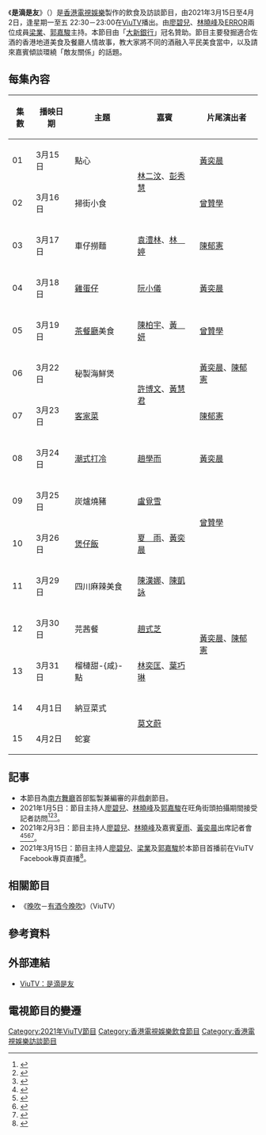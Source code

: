 {{電視節目資訊框
| 名稱      = 是滴是友
| 英文名稱  = {{lang|en|Tell Me Wine}}
| 圖片      = 檔案:Tell me wine ViuTV.jpg
| 類型      = 飲食／清談節目
| 監製      = [[南方舞廳_(作家)|南方舞廳]]
| 主持      = [[廖碧兒|廖碧兒]]、[[林曉峰|林曉峰]]、[[梁業|肥仔]]、[[郭嘉駿|郭嘉駿]]
| 主演      = [[黃奕晨|黃奕晨]]、[[曾贊學|曾贊學]]、[[陳郁憲|陳郁憲]]
| 旁白      = 
| 國家      = {{HKG}}
| 語言      = [[粵語|粵語]] 
| 字幕      = 
| 標語      = 
| 集數      = 15
| 導演      = 吳肇麟、賴永昌
| 編審      = [[南方舞廳_(作家)|南方舞廳]]
| 每集長度  = 30分鐘（含廣告）
| 製作年份  = 2020年12月－2021年2月
| 外景      = {{HKG}}
| 製作公司   =[[香港電視娛樂|香港電視娛樂]]
| 電視台    = [[ViuTV|ViuTV]]
| 圖像制式  = [[16:9|16:9]]；[[高清電視|高清電視]] [[1080i|1080i]]
| 聲音制式  = [[立體聲|立體聲]]
| 播出國家  = {{HKG}}
| 開始      = 2021年3月15日
| 結束      = 2021年4月2日
| 播出時間  = 逢星期一至五 22:30－23:00
| 官方網站  = https://viu.tv/encore/tell-me-wine
}}
《'''是滴是友'''》（{{lang|en|''Tell Me Wine''}}）是[[香港電視娛樂|香港電視娛樂]]製作的飲食及訪談節目，由2021年3月15日至4月2日，逢星期一至五 22:30－23:00在[[ViuTV|ViuTV]]播出。由[[廖碧兒|廖碧兒]]、[[林曉峰|林曉峰]]及[[ERROR_(組合)|ERROR]]兩位成員[[梁業|梁業]]、[[郭嘉駿|郭嘉駿]]主持。本節目由「[[大新銀行|大新銀行]]」冠名贊助。節目主要發掘適合佐酒的香港地道美食及餐廳人情故事，教大家將不同的酒融入平民美食當中，以及請來嘉賓傾談環繞「敵友關係」的話題。

==每集內容==
{| class="wikitable"
|-
!集數!!播映日期!!主題!!嘉賓!!片尾演出者
|-
| 01 || 3月15日 || 點心 || rowspan="2"|[[林二汶|林二汶]]、[[彭秀慧|彭秀慧]] || [[黃奕晨|黃奕晨]]
|-
| 02 || 3月16日 || 掃街小食 || [[曾贊學|曾贊學]]
|-
| 03 || 3月17日 || 車仔撈麵 || [[袁澧林|袁澧林]]、[[林婷|林　婷]] || [[陳郁憲|陳郁憲]]
|-
| 04 || 3月18日 || [[雞蛋仔|雞蛋仔]] || [[阮小儀|阮小儀]] || [[黃奕晨|黃奕晨]]
|-
| 05 || 3月19日 || [[茶餐廳|茶餐廳]]美食 || [[陳柏宇|陳柏宇]]、[[黃妍|黃　妍]] || [[曾贊學|曾贊學]]
|-
| 06 || 3月22日 || 秘製海鮮煲 || rowspan="2"|[[許博文|許博文]]、[[黃慧君|黃慧君]] || [[黃奕晨|黃奕晨]]、[[陳郁憲|陳郁憲]]
|-
| 07 || 3月23日 || [[客家菜|客家菜]] || [[陳郁憲|陳郁憲]]
|-
| 08 || 3月24日 || [[潮州打冷|潮式打冷]] || [[趙學而|趙學而]] || [[黃奕晨|黃奕晨]]
|-
| 09 || 3月25日 || 炭爐燒豬 || [[盧覓雪|盧覓雪]] || rowspan="2"|[[曾贊學|曾贊學]]
|-
| 10 || 3月26日 || [[煲仔飯|煲仔飯]] || [[夏雨_(香港)|夏　雨]]、[[黃奕晨|黃奕晨]]
|-
| 11 || 3月29日 || 四川麻辣美食 || [[陳漢娜|陳漢娜]]、[[陳凱詠|陳凱詠]] || rowspan="4"|[[黃奕晨|黃奕晨]]、[[陳郁憲|陳郁憲]]
|-
| 12 || 3月30日 || 芫茜餐 || [[趙式芝|趙式芝]]
|-
| 13 || 3月31日 || 榴槤甜-{咸}-點 || [[林奕匡|林奕匡]]、[[葉巧琳|葉巧琳]]
|-
| 14 || 4月1日 || 納豆菜式 || rowspan="2"|[[莫文蔚|莫文蔚]]
|-
| 15 || 4月2日 || 蛇宴 || {{N/A|－}}
|}

==記事==
* 本節目為[[南方舞廳_(作家)|南方舞廳]]首部監製兼編審的非戲劇節目。
* 2021年1月5日：節目主持人[[廖碧兒|廖碧兒]]、[[林曉峰|林曉峰]]及[[郭嘉駿|郭嘉駿]]在旺角街頭拍攝期間接受記者訪問<ref>{{cite web |title=廖碧兒稱與盧啟賢只是好友 193撐保錡表明ERROR四為一體 |url=https://hd.stheadline.com/life/ent/realtime/1968159/ |website=頭條日報 |date=2021-01-05 |accessdate=2021-01-05}}</ref><ref>{{cite web |title=力撐隊友保錡 193：ERROR四為一體 |url=https://www.bastillepost.com/hongkong/article/7750148-廖碧兒稱與盧啟賢只是好友-193撐保錡表明error四為一 |website=巴士的報 |date=2021-01-05 |accessdate=2021-01-05}}</ref><ref>{{cite web |title=隊友捲感情瓜葛｜193@ERROR指保錡唔開心：佢沉澱緊… |url=https://ol.mingpao.com/ldy/showbiz/latest/20210105/1609852045517/ |website=明報OL |date=2021-01-05 |accessdate=2021-01-05}}</ref>。
* 2021年2月3日：節目主持人[[廖碧兒|廖碧兒]]、[[林曉峰|林曉峰]]及嘉賓[[夏雨_(香港)|夏雨]]、[[黃奕晨|黃奕晨]]出席記者會<ref>{{cite web |title=林曉峰唔排除返TVB 廖碧兒養狗好忙唔急結婚生B |url=https://hd.stheadline.com/life/ent/realtime/1991718/ |website=頭條日報 |date=2021-02-03 |accessdate=2021-02-03}}</ref><ref>{{cite web |title=唔介意孖住拍劇　黃奕晨想同夏雨調轉關係 |url=https://hk.on.cc/hk/bkn/cnt/entertainment/20210203/bkn-20210203193034234-0203_00862_001.html |website=東網 |date=2021-02-03 |accessdate=2021-02-03}}</ref><ref>{{cite web |title=黃奕晨情傷未瘉 暫拒拍拖 |url=https://std.stheadline.com/daily/article/2331359/ |website=星島日報 |date=2021-02-04 |accessdate=2021-02-04}}</ref><ref>{{cite web |title=夏雨唔干涉囝囝感情 黃奕晨否認戀Kathy仔專注工作 |url=https://std.stheadline.com/realtime/article/1491736/ |website=星島日報 |date=2021-02-04 |accessdate=2021-02-04}}</ref>。
* 2021年3月15日：節目主持人[[廖碧兒|廖碧兒]]、[[梁業|梁業]]及[[郭嘉駿|郭嘉駿]]於本節目首播前在ViuTV Facebook專頁直播<ref>{{cite web |title=ViuTV 新節目《是滴是友》3月15日 首播前FB LIVE ! 廖碧兒 X 肥仔 X 193 同你上品酒BB班! |url=https://www.youtube.com/watch?v=NJdLehBQE98 |website=ViuTV |date=2021-03-15 |accessdate=2021-03-15}}</ref>。

==相關節目==
*《[[晚吹|晚吹]]－[[有酒今晚吹|有酒今晚吹]]》（ViuTV）

==參考資料==
{{reflist}}

==外部連結==
*[https://viu.tv/encore/tell-me-wine ViuTV：是滴是友]

== 電視節目的變遷 ==
{{電視節目的變遷
| 電視台 = {{HKG}} [[ViuTV|ViuTV]]
| 播放檔次 = 星期一至五 22:30－23:00<br>2021年3月18日 22:45－23:15<br>2021年3月19日 23:00－23:30
| 上一節目 = [[家多咗個PET|家多咗個PET]]<br>（2021年2月22日－2021年3月12日）
| 節目名稱 = 是滴是友<br>（2021年3月15日－2021年4月2日）
| 下一節目 = [[考有Feel|考有Feel]]<br>（2021年4月5日－2021年4月30日）
}}
{{2021年ViuTV實況娛樂}}
[[Category:2021年ViuTV節目|Category:2021年ViuTV節目]]
[[Category:香港電視娛樂飲食節目|Category:香港電視娛樂飲食節目]]
[[Category:香港電視娛樂訪談節目|Category:香港電視娛樂訪談節目]]